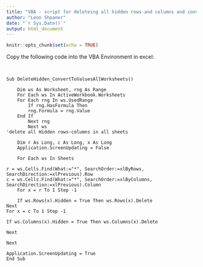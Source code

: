 ```yaml
---
title: "VBA - script for deleteing all hidden rows and columns and converting formulas in an excel workbook to values across all worksheets"
author: "Leon Shpaner"
date: "`r Sys.Date()`"
output: html_document
---
```


```r
knitr::opts_chunk$set(echo = TRUE)
```
Copy the following code into the VBA Environment in excel:
<pre>
  <code>
  
Sub DeleteHidden_ConvertToValuesAllWorksheets()
    
    Dim ws As Worksheet, rng As Range
    For Each ws In ActiveWorkbook.Worksheets
    For Each rng In ws.UsedRange
        If rng.HasFormula Then
        rng.Formula = rng.Value
    End If
        Next rng
        Next ws
'delete all Hidden rows-columns in all sheets

    Dim r As Long, c As Long, x As Long
    Application.ScreenUpdating = False

    For Each ws In Sheets

r = ws.Cells.Find(What:="*", SearchOrder:=xlByRows, SearchDirection:=xlPrevious).Row
c = ws.Cells.Find(What:="*", SearchOrder:=xlByColumns, SearchDirection:=xlPrevious).Column
    For x = r To 1 Step -1

    If ws.Rows(x).Hidden = True Then ws.Rows(x).Delete
Next
For x = c To 1 Step -1

If ws.Columns(x).Hidden = True Then ws.Columns(x).Delete

Next

Next

Application.ScreenUpdating = True
End Sub



  </code>
</pre>